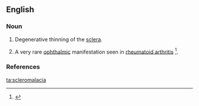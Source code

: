 ==English==

===Noun===
{{en-noun|-|s}}

# {{context|medicine|lang=en}} Degenerative thinning of the [[sclera]].
# {{context|medicine|lang=en}} A very rare [[ophthalmic]] manifestation seen in [[rheumatoid arthritis]] <ref>{{reference-journal|author= Wu CC, Yu HC, Yen JH, Tsai WC, Liu HW.|title=Rare extra-articular manifestation of rheumatoid arthritis: scleromalacia perforans.|journal= Kaohsiung J Med Sci|volume= 21|issue=5|pages=233-235|year=2005|pmid=15960070|}}</ref>.

===References===
<references />

[[ta:scleromalacia]]